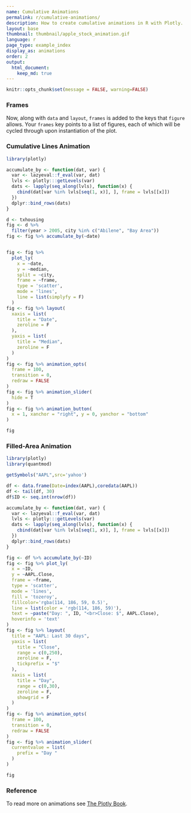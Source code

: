 ```yaml
---
name: Cumulative Animations
permalink: r/cumulative-animations/
description: How to create cumulative animations in R with Plotly.
layout: base
thumbnail: thumbnail/apple_stock_animation.gif
language: r
page_type: example_index
display_as: animations
order: 2
output:
  html_document:
    keep_md: true
---
```


```r
knitr::opts_chunk$set(message = FALSE, warning=FALSE)
```
### Frames

Now, along with `data` and `layout`, `frames` is added to the keys that `figure` allows. Your `frames` key points to a list of figures, each of which will be cycled through upon instantiation of the plot.

### Cumulative Lines Animation

```r
library(plotly)

accumulate_by <- function(dat, var) {
  var <- lazyeval::f_eval(var, dat)
  lvls <- plotly:::getLevels(var)
  dats <- lapply(seq_along(lvls), function(x) {
    cbind(dat[var %in% lvls[seq(1, x)], ], frame = lvls[[x]])
  })
  dplyr::bind_rows(dats)
}

d <- txhousing 
fig <- d %>%
  filter(year > 2005, city %in% c("Abilene", "Bay Area"))
fig <- fig %>% accumulate_by(~date)


fig <- fig %>%
  plot_ly(
    x = ~date, 
    y = ~median,
    split = ~city,
    frame = ~frame, 
    type = 'scatter',
    mode = 'lines', 
    line = list(simplyfy = F)
  )
fig <- fig %>% layout(
  xaxis = list(
    title = "Date",
    zeroline = F
  ),
  yaxis = list(
    title = "Median",
    zeroline = F
  )
) 
fig <- fig %>% animation_opts(
  frame = 100, 
  transition = 0, 
  redraw = FALSE
)
fig <- fig %>% animation_slider(
  hide = T
)
fig <- fig %>% animation_button(
  x = 1, xanchor = "right", y = 0, yanchor = "bottom"
)

fig

```

### Filled-Area Animation

```r
library(plotly)
library(quantmod)

getSymbols("AAPL",src='yahoo')

df <- data.frame(Date=index(AAPL),coredata(AAPL))
df <- tail(df, 30)
df$ID <- seq.int(nrow(df))

accumulate_by <- function(dat, var) {
  var <- lazyeval::f_eval(var, dat)
  lvls <- plotly:::getLevels(var)
  dats <- lapply(seq_along(lvls), function(x) {
    cbind(dat[var %in% lvls[seq(1, x)], ], frame = lvls[[x]])
  })
  dplyr::bind_rows(dats)
}

fig <- df %>% accumulate_by(~ID)
fig <- fig %>% plot_ly(
  x = ~ID, 
  y = ~AAPL.Close, 
  frame = ~frame,
  type = 'scatter', 
  mode = 'lines', 
  fill = 'tozeroy', 
  fillcolor='rgba(114, 186, 59, 0.5)',
  line = list(color = 'rgb(114, 186, 59)'),
  text = ~paste("Day: ", ID, "<br>Close: $", AAPL.Close), 
  hoverinfo = 'text'
)
fig <- fig %>% layout(
  title = "AAPL: Last 30 days",
  yaxis = list(
    title = "Close", 
    range = c(0,250), 
    zeroline = F,
    tickprefix = "$"
  ),
  xaxis = list(
    title = "Day", 
    range = c(0,30), 
    zeroline = F, 
    showgrid = F
  )
) 
fig <- fig %>% animation_opts(
  frame = 100, 
  transition = 0, 
  redraw = FALSE
)
fig <- fig %>% animation_slider(
  currentvalue = list(
    prefix = "Day "
  )
)

fig
```

### Reference 

To read more on animations see [The Plotly Book](https://cpsievert.github.io/plotly_book/key-frame-animations.html).
